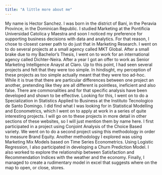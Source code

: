 ```yaml
---
title: "A little more about me"
---
```


My name is Hector Sanchez. I was born in the district of Baní, in the Peravia Province, in the Dominican Republic. I studied Marketing at the Pontificia Universidad Catolica y Maestra and soon I noticed my preference for supporting business decisions with data and analytics. For that reason, I chose to closest career path to do just that in Marketing Research. I went on to do several projects at a small agency called MKT Global. After a small brake due to my Bachelor's Thesis,  I went on to work for an international agency called Dichter-Neira. After a year I got an offer to work as Senior Marketing Intelligence Anayst at Claro. Up to this point, I had seen several projects and felt that they were too simple. In hindisght, my perception of these projects as too simple actually meant that they were too ad-hoc. While it is true that there are particular differences between one project an another, pretending like they are all different is pointless, ineficient and also false. There are commonalities and for that specific analysis have been developed and shown to be effective. Looking for this, I went on to do a Specialization in Statistics Applied to Business at the Instituto Tecnologico de Santo Domingo. I did find what I was looking for in Statistical Modelling and Econometrics, which I went on to apply at work in a series of quite interesting projects. I will go on to these projects in more detail in other sections of these websites, so I will just mention them by name here. I first participated in a project using Conjoint Analysis of the Choice Based variety. We went on to do a second project using this methodology in order to measure Brand Equity. Another methodology I explored was using Marketing Mix Models based on Time Series Econometrics. Using Logistic Regression, I also participated in developing a Churn Prediction Model. I also worked to explore the relationship between Satisfaction and Recommendation Indices with the weather and the economy. Finally, I managed to create a rudimentary model in excel that suggests where on the map to open, or close, stores. 